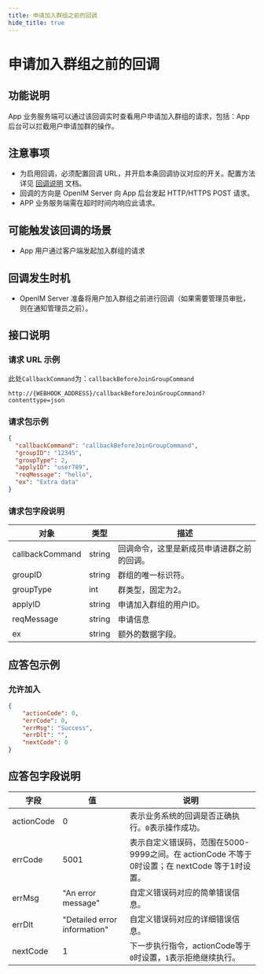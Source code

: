```yaml
---
title: 申请加入群组之前的回调
hide_title: true
---
```



# 申请加入群组之前的回调

## 功能说明
App 业务服务端可以通过该回调实时查看用户申请加入群组的请求，包括：App 后台可以拦截用户申请加群的操作。

## 注意事项
- 为启用回调，必须配置回调 URL，并开启本条回调协议对应的开关。配置方法详见 [回调说明](../introduction) 文档。
- 回调的方向是 OpenIM Server 向 App 后台发起 HTTP/HTTPS POST 请求。
- APP 业务服务端需在超时时间内响应此请求。


## 可能触发该回调的场景
- App 用户通过客户端发起加入群组的请求

## 回调发生时机
- OpenIM Server 准备将用户加入群组之前进行回调（如果需要管理员审批，则在通知管理员之前）。

## 接口说明

### 请求 URL 示例
此处`CallbackCommand`为：`callbackBeforeJoinGroupCommand`

```plaintext
http://{WEBHOOK_ADDRESS}/callbackBeforeJoinGroupCommand?contenttype=json
```

### 请求包示例
```json
{
  "callbackCommand": "callbackBeforeJoinGroupCommand",
  "groupID": "12345",
  "groupType": 2,
  "applyID": "user789",
  "reqMessage": "hello",
  "ex": "Extra data"
}
```


### 请求包字段说明

| 对象              | 类型     | 描述                    |
|-----------------|--------|-----------------------|
| callbackCommand | string | 回调命令，这里是新成员申请进群之前的回调。 |
| groupID | string | 群组的唯一标识符。 |
| groupType | int | 群类型，固定为2。 |
| applyID   | string | 申请加入群组的用户ID。        |
| reqMessage      | string | 申请信息                                   |
| ex              | string | 额外的数据字段。              |



## 应答包示例

### 允许加入

```json
{
    "actionCode": 0,
    "errCode": 0,
    "errMsg": "Success",
    "errDlt": "",
    "nextCode": 0
}

```

## 应答包字段说明

| 字段         | 值                           | 说明                                       |
|-------------|------------------------------|------------------------------------------|
| actionCode  | 0                            | 表示业务系统的回调是否正确执行。`0`表示操作成功。     |
| errCode     | 5001                        | 表示自定义错误码，范围在5000-9999之间。在 actionCode 不等于0时设置；在 nextCode 等于1时设置。|
| errMsg      | "An error message"           | 自定义错误码对应的简单错误信息。|
| errDlt      | "Detailed error information" | 自定义错误码对应的详细错误信息。|
| nextCode    | 1                            | 下一步执行指令，actionCode等于`0`时设置，`1`表示拒绝继续执行。|


